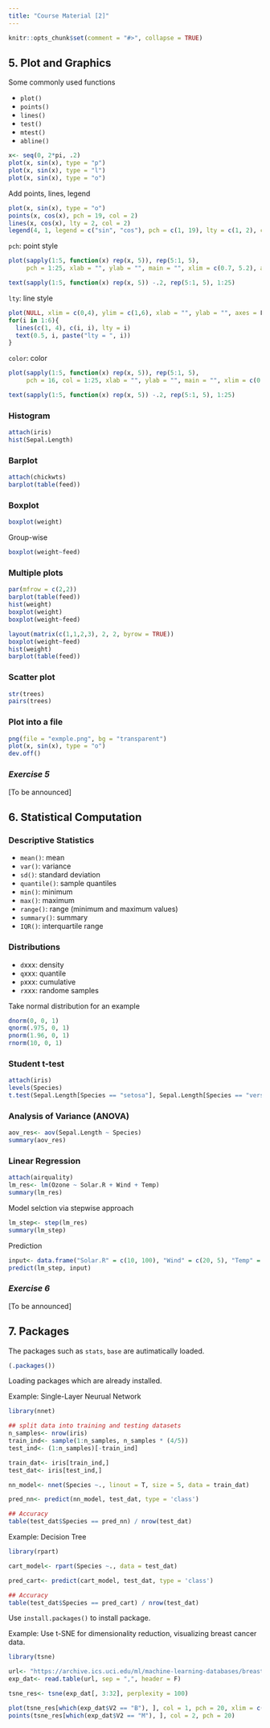 ```yaml
---
title: "Course Material [2]"
---
```


```r
knitr::opts_chunk$set(comment = "#>", collapse = TRUE)
```

## 5. Plot and Graphics

Some commonly used functions

* `plot()` 
* `points()` 
* `lines()`
* `test()`
* `mtest()`
* `abline()`

```r
x<- seq(0, 2*pi, .2)
plot(x, sin(x), type = "p")
plot(x, sin(x), type = "l")
plot(x, sin(x), type = "o")
```

Add points, lines, legend
```r
plot(x, sin(x), type = "o")
points(x, cos(x), pch = 19, col = 2)
lines(x, cos(x), lty = 2, col = 2)
legend(4, 1, legend = c("sin", "cos"), pch = c(1, 19), lty = c(1, 2), col = c(1, 2))
```

`pch`: point style
```r
plot(sapply(1:5, function(x) rep(x, 5)), rep(5:1, 5),
     pch = 1:25, xlab = "", ylab = "", main = "", xlim = c(0.7, 5.2), axes = F)

text(sapply(1:5, function(x) rep(x, 5)) -.2, rep(5:1, 5), 1:25)
```

`lty`: line style

```r
plot(NULL, xlim = c(0,4), ylim = c(1,6), xlab = "", ylab = "", axes = F)
for(i in 1:6){
  lines(c(1, 4), c(i, i), lty = i)
  text(0.5, i, paste("lty = ", i))
}
```

`color`: color
```r
plot(sapply(1:5, function(x) rep(x, 5)), rep(5:1, 5),
     pch = 16, col = 1:25, xlab = "", ylab = "", main = "", xlim = c(0.7, 5.2), axes = F)

text(sapply(1:5, function(x) rep(x, 5)) -.2, rep(5:1, 5), 1:25)
```

### Histogram
```r
attach(iris)
hist(Sepal.Length)
```

### Barplot
```r
attach(chickwts)
barplot(table(feed))
```

### Boxplot
```r
boxplot(weight)
```

Group-wise
```r
boxplot(weight~feed)
```

### Multiple plots
```r
par(mfrow = c(2,2))
barplot(table(feed))
hist(weight)
boxplot(weight)
boxplot(weight~feed)
```

```r
layout(matrix(c(1,1,2,3), 2, 2, byrow = TRUE))
boxplot(weight~feed)
hist(weight)
barplot(table(feed))
```

### Scatter plot
```r
str(trees)
pairs(trees)
```

### Plot into a file
```r
png(file = "exmple.png", bg = "transparent")
plot(x, sin(x), type = "o")
dev.off()
```

### *Exercise 5*
[To be announced]
<!-- 1. Make a function with parameter n to approximate the *sin* function -->
<!-- 2. Make plot comparing with the actual value -->

## 6. Statistical Computation

### Descriptive Statistics

* `mean()`: mean
* `var()`: variance
* `sd()`: standard deviation
* `quantile()`: sample quantiles
* `min()`: minimum
* `max()`: maximum
* `range()`: range (minimum and maximum values)
* `summary()`: summary
* `IQR()`: interquartile range

### Distributions

* `d`xxx: density
* `q`xxx: quantile
* `p`xxx: cumulative 
* `r`xxx: randome samples

Take normal distribution for an example

```r
dnorm(0, 0, 1)
qnorm(.975, 0, 1)
pnorm(1.96, 0, 1)
rnorm(10, 0, 1)
```

### Student t-test
```r
attach(iris)
levels(Species)
t.test(Sepal.Length[Species == "setosa"], Sepal.Length[Species == "versicolor"])
```

### Analysis of Variance (ANOVA)
```r
aov_res<- aov(Sepal.Length ~ Species)
summary(aov_res)
```

### Linear Regression
```r
attach(airquality)
lm_res<- lm(Ozone ~ Solar.R + Wind + Temp)
summary(lm_res)

```

Model selction via stepwise approach

```r
lm_step<- step(lm_res)
summary(lm_step)
```

Prediction
```r
input<- data.frame("Solar.R" = c(10, 100), "Wind" = c(20, 5), "Temp" = c(76, 76))
predict(lm_step, input)
```

### *Exercise 6*
[To be announced]

<!-- 1. Exploring _Centrial Limit Theorem_. Generate 100 samples from a poisson distribution (`rpois()`) with parameter $\lambda = 2$. Repeate the process 1000 times. Compute the mean and standard deviation values of the samples. -->

<!-- 2.  -->


<!-- N<- 10000 -->
<!-- pois_samples<- lapply(1:N, function(n) rpois(100, 2)) -->

<!-- mu<- sapply(pois_samples, mean) -->

<!-- mean(mu) -->

<!-- var(mu) -->

## 7. Packages
The packages such as `stats`, `base` are autimatically loaded.

```r
(.packages())
```

Loading packages which are already installed.

Example: Single-Layer Neurual Network
```r
library(nnet)

## split data into training and testing datasets
n_samples<- nrow(iris)
train_ind<- sample(1:n_samples, n_samples * (4/5))
test_ind<- (1:n_samples)[-train_ind]

train_dat<- iris[train_ind,]
test_dat<- iris[test_ind,]

nn_model<- nnet(Species ~., linout = T, size = 5, data = train_dat)

pred_nn<- predict(nn_model, test_dat, type = 'class')

## Accuracy
table(test_dat$Species == pred_nn) / nrow(test_dat)
```

Example: Decision Tree
```r
library(rpart)

cart_model<- rpart(Species ~., data = test_dat)

pred_cart<- predict(cart_model, test_dat, type = 'class')

## Accuracy
table(test_dat$Species == pred_cart) / nrow(test_dat)
```

Use `install.packages()` to install package.

Example: Use t-SNE for dimensionality reduction, visualizing breast cancer data.

```r
library(tsne)

url<- "https://archive.ics.uci.edu/ml/machine-learning-databases/breast-cancer-wisconsin/wdbc.data"
exp_dat<- read.table(url, sep = ",", header = F)

tsne_res<- tsne(exp_dat[, 3:32], perplexity = 100)

plot(tsne_res[which(exp_dat$V2 == "B"), ], col = 1, pch = 20, xlim = c(-6, 6), ylim = c(-6, 6), xlab = "", ylab = "")
points(tsne_res[which(exp_dat$V2 == "M"), ], col = 2, pch = 20)
```

<!-- `installed.packages`, `install.packages`, `(.packages())`, `library` -->